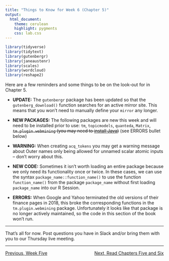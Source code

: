 ```yaml
---
title: "Things to Know for Week 6 (Chapter 5)"
output: 
  html_document:
    theme: cerulean
    highlight: pygments
    css: lab.css
---
```


```r
library(tidyverse)
library(tidytext)
library(gutenbergr)
library(janeaustenr)
library(scales)
library(wordcloud)
library(reshape2)
```

Here are a few reminders and some things to be on the look-out for in Chapter 5.

  + **UPDATE:** The `gutenbergr` package has been updated so that the `gutenberg_download()` function searches for an active mirror site. This means that you won't need to manually define your `mirror` any longer.
  
  + **NEW PACKAGES:** The following packages are new this week and will need to be installed prior to use: `tm`, `topicmodels`, `quanteda`, `Matrix`, <strike>`tm.plugin.webmining` (you may need to [install Java](https://www.java.com/en/){target="_blank"})</strike> (see ERRORS bullet below)
  
  + **WARNING:** When creating `acq_tokens` you may get a warning message about Outer names only being allowed for unnamed scalar atomic inputs -- don't worry about this.
  
  + **NEW CODE:** Sometimes it isn't worth loading an entire package because we only need its functionality once or twice. In these cases, we can use the syntax `package_name::function_name()` to use the function `function_name()` from the package `package_name` without first loading `package_name` into our R Session.
  
  + **ERRORS:** When Google and Yahoo terminated the old versions of their finance pages in 2018, this broke the corresponding functions in the `tm.plugin.webmining` package. Unfortunately it looks like that package is no longer actively maintained, so the code in this section of the book won't run.
  
***

That's all for now. Post questions you have in Slack and/or bring them with you to our Thursday live meeting.

***

<p style = "text-align:left;">[Previous, Week Five](https://agmath.github.io/FacultyUpskilling/)
<span style = "float:right;">[Next, Read Chapters Five and Six](https://www.tidytextmining.com/dtm.html)</span>
</p>